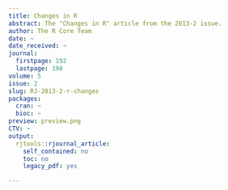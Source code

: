 ```yaml
---
title: Changes in R
abstract: The "Changes in R" article from the 2013-2 issue.
author: The R Core Team
date: ~
date_received: ~
journal:
  firstpage: 192
  lastpage: 198
volume: 5
issue: 2
slug: RJ-2013-2-r-changes
packages:
  cran: ~
  bioc: ~
preview: preview.png
CTV: ~
output:
  rjtools::rjournal_article:
    self_contained: no
    toc: no
    legacy_pdf: yes

---
```

